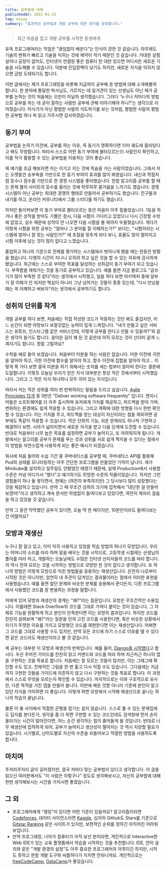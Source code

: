 ```yaml
---
title: 공부법에 대해
publishedAt: 2021-01-23
tag: essay
summary: "효과적인 공부법과 개발 공부에 대한 생각을 공유합니다."
---
```


> 최근 마음을 잡고 개발 공부를 시작한 동생에게

유독 프로그래머라는 직업은 "끊임없이 배운다"는 인식이 강한 것 같습니다. 아무래도 기술의 변화가 빠르고 기술을 익히는 것에 제약이 적기 때문인 것 같습니다. 거대한 실험실이나 공장이 없어도, 인터넷이 연결된 좋은 컴퓨터 한 대만 있으면 어디서든 새로운 기술을 시도해볼 수 있습니다. 덕분에 진입장벽이 낮기도 하지만, 새로운 지식을 익히지 않으면 금방 도태되기도 합니다.

이번 글에서는 제가 프로그래밍을 비롯해 지금까지 공부해 온 방법에 대해 소개해볼까 합니다. 한 분야에 통달한 박사님도, 가르치는 데 일가견이 있는 선생님도 아닌 제가 공부를 논하는 것이 처음에는 오만이 아닐까 생각했습니다. 그러다 '누구나 저마다의 방법으로 공부를 하는 데 굳이 잘하는 사람만 공부에 관해 이야기해야 하나?'는 생각으로 이어졌습니다. 미식가가 아닌 평범한 사람의 식도락기를 보는 것처럼, 평범한 사람의 평범한 공부법 하나 쓱 읽고 가주시면 감사하겠습니다.

## 동기 부여

공부법을 논하기 이전에, 공부를 하는 이유, 즉 동기가 명확하다면 이미 궤도에 올라탔다고 봐도 무방합니다. 따라서 스스로 어떤 동기 부여에 불타오르는(!) 사람인지 확인하고, 이를 적극 활용할 수 있는 공부법을 이용하는 것이 좋습니다.

제 얘기를 조금 해보자면 저는 이기고 지는 것에 목숨을 거는 사람이었습니다. 그래서 저는 오랫동안 승부욕을 기반으로 한 동기 부여의 효과를 많이 봐왔습니다. 내신과 학점처럼 등수나 점수를 기반으로 한 경쟁 시스템을 좋아했습니다. 한참 알고리즘 공부를 할 때는 문제 풀이 사이트의 등수를 올리는 것에 하루하루 즐거움을 느끼기도 했습니다. 경쟁 시스템이 아닌 공부는 최대한 경쟁의 형태로 만들어서 공부하기도 했습니다. 친구들과 내기를 하고, 온라인 커뮤니티에서 그룹 스터디를 하기도 했습니다.

하지만 돌이켜보면 이 동기 부여로 불타오르는 동안 마음이 아주 힘들었습니다. 1등을 하거나 좋은 성적을 받아도 기쁨은 잠시, 다음 시험이 기다리고 있었으니 다시 긴장할 수밖에 없었고, 실수 때문에 성적이 안 나오면 다음 시험을 볼 때까지 우울했습니다. 게다가 이렇게 시험을 위한 공부는 "얼마나 그 분야를 잘 이해하는가?" 보다는, "시험이라는 시스템에 얼마나 잘 맞는 사람인가?" 에 초점을 맞추게 되다 보니, 효율도 많이 떨어지고 시험 이후에 남는 것이 많이 없다고 느꼈습니다.

졸업하고 하나의 기준으로 전체를 평가하는 시스템에서 벗어나게 됐을 때는 한동안 방황을 했습니다. 다행히 시간이 지나니 오히려 하고 싶은 것을 할 수 있는 자유에 감사하게 됐습니다. 최근에는 스스로 부여한 목표를 달성하는 성취감이 동기 부여가 되고 있습니다. 부족함을 채워가는 것을 동기로 공부하고 있습니다. 예를 들면 지금 블로그도 "글쓰기가 많이 부족한 것 같다"라는 생각에서 시작했고, 일을 하다 보면 아키텍처 중에 일부가 잘 이해가 안 되지만 핵심이 아니라 그냥 넘어가는 것들이 종종 있는데, "다시 만났을 때는 꼭 이해하고 써보자"라는 생각에서 공부하기도 합니다.

## 성취의 단위를 작게

개발 공부를 하다 보면, 처음에는 직접 작성한 코드가 작동하는 것만 봐도 즐겁지만, 어느 순간이 되면 야망보다 보잘것없는 능력이 밉게 느껴집니다. "내가 만들고 싶은 서비스는 유튜브, 인스타그램 같은 서비스인데, 이렇게 공부를 한다고 만들 수 있을까?"와 같은 생각이 들기도 합니다. 걸어온 길이 꽤 된 것 같은데 아직 모르는 것이 산더미 같게 느껴지기도 합니다. 정말 그럴까요?

수학을 예로 들어 보겠습니다. 처음부터 미분을 하는 사람은 없습니다. 미분 이전에 극한을 알아야 하고, 극한 이전에 함수를 알아야 하고, 함수 이전에 집합을 알아야 하고... 이렇게 쭉 가다 보면 결국 미분을 하기 위해서는 숫자를 세는 법부터 알아야 한다는 결론에 도달합니다. 이렇듯 오늘날 우리가 얻은 지식 대부분은 항상 작은 것에서부터 시작했습니다. 그리고 그 작은 지식 하나하나 모두 의미 있는 지식입니다.

따라서 저는 작은 성취를 여러 번 반복하라는 말씀을 드리고 싶습니다. [Agile Principles 12개](https://en.wikipedia.org/wiki/Agile_software_development#Agile_software_development_principles) 중 3번은 "Deliver working software frequently" 입니다. 엔지니어들은 소프트웨어를 더 자주 출시하며 유저에게 가치를 제공하고, 피드백을 받아 가며, 변화하는 환경에도 쉽게 적응할 수 있습니다. 그리고 계획에 대한 방향을 다시 한번 확인할 수 있습니다. 이는 가치를 주고, 피드백을 받는 대상이 자신이라는 점을 제외하면 공부에도 똑같이 적용할 수 있습니다. 작은 단위의 기능, 쉬운 문제라도 하나씩 구현하고 해결하다 보면, 시야가 넓어지면서 새로운 자극을 받고 다음 단계에 도전할 수 있습니다. 반대로 처음부터 너무 높은 목표를 설정하면 공부가 늘어지고, 또 어려워지게 됩니다. 개발에서는 알고리즘 공부가 문제를 푸는 것과 성취를 서로 쉽게 짝지을 수 있다는 점에서 이 방법을 자연스럽게 사용하게 되는 좋은 예시가 되겠습니다.

회사에 처음 들어와 수습 기간 중 쿠버네티스를 공부할 때, 쿠버네티스 API를 활용해 Pod의 상태를 모니터링하는 아주 간단한 프로그램을 만들었던 기억이 납니다. 제가 Minikube를 설치하고 일주일도 안됐었던 때였기 때문에, 실제 Production에서 사용할 수준은 커녕 어디가서 "했다"고 얘기하기도 민망한 수준의 작품이었습니다. 하지만 그런 경험들이 하나 둘 쌓이면서, 현재는 (여전히 부족하지만) 그 당시보다 많이 성장했다는 것을 체감하고 있습니다. 만약 그 때 무조건 성취의 크기에 집착해서 "대단한 걸 만들어보겠어!"라고 생각하고 계속 문서만 하염없이 들여다보고 있었다면, 여전히 제자리 걸음을 하고 있었을 것 같습니다.

만약 그 동안 막막했던 공부가 있다면, 오늘 딱 한 페이지만, 10분만이라도 들여다보는 건 어떨까요?

## 모방과 재생산

누구나 잘 알고 있고, 이미 익히 사용하고 있었을 학습 방법의 하나가 모방입니다. 우리는 어머니의 소리를 따라 하며 말을 배우는 것을 시작으로, 고등학생 시절에는 선생님의 풀이를 따라 하고, 개발하는 오늘날에도 수많은 인터넷 선지자들의 코드를 따라 합니다. 저 역시 전혀 모르는 것을 시작하는 방법으로 모방만 한 것이 없다고 생각합니다. 또 하나의 방법은 이렇게 모방으로 익힌 방법들을 응용하는 재생산입니다. 온전히 나로부터 시작된 것은 아니지만, 엄연히 내 주관이 담겨있는 결과물이라는 점에서 이러한 표현을 사용했습니다. 예를 들면 알던 문제와 비슷한 문제를 응용해서 푼다든지, 다른 프로그램에서 사용했던 코드를 잘 변용하는 과정을 말합니다.

저에게 있어 모방과 재생산의 경계는 "왜?"라는 질문입니다. 모방은 무조건적인 수용입니다. 이를테면 Stack Overflow의 코드를 그대로 가져다 붙이는 것이 있습니다. 그 자체로 기능을 원활하게 하고 본인이 만족한다면 이는 모방의 결과입니다. 하지만 코드를 찬찬히 살펴보며 "왜?"라는 질문을 던져 고친 코드를 사용한다면, 혹은 비슷한 상황에서 자기가 뚜렷한 이유를 가지고 모방했던 코드를 재현한다면 이는 재생산입니다. 어쩌면 그 코드를 그대로 사용할 수도 있지만, 만약 모든 코드에 자기 스스로 이유를 댈 수 있다면 같은 코드라도 재생산이라고 볼 것 같습니다.

제 공부는 대부분 이 모방과 재생산의 반복입니다. 예를 들어, [Django를 시작했다](https://docs.djangoproject.com/ko/3.1/intro/)고 합시다. 우선 주어진 가이드를 찬찬히 읽고 커맨드와 코드를 따라 하며 차근차근 하나의 앱을 구현하는 것을 목표로 합니다. 처음에는 잘 모르는 것들이 많지만, 이는 그때그때 확인할 수도 있고, 전체적인 그림을 한 번 훑고 다시 익힐 수도 있습니다. 그다음에는 지금까지 구현한 것들을 가이드에 의존하지 않고 다시 구현하는 것을 목표로 합니다. 이 과정에서 스스로 무엇을 모르는지 확인할 수 있습니다. 마지막으로는 이와 구조적으로 유사한, 다른 목적을 가진 앱을 만들어 봅니다. 이번에 배운 것뿐 아니라 기존에 본인이 알고 있던 지식을 가미하면 더 좋습니다. 이렇게 하면 모방에서 시작해 재생산으로 끝나는 하나의 학습이 끝납니다.

물론 이 둘 사이에서 적절한 균형을 잡기는 쉽지 않습니다. 스스로 풀 수 있는 문제임에도 답지를 본다든가, 생각을 좀 더 하면 구현할 수 있는 코드인데도 검색창에 먼저 손이 올라가는 시간이 많아진다면, 어느 순간 생각하는 힘이 줄어들게 될 것입니다. 반대로 너무 재생산에 집착하게 되어, 공부가 늘어지고 생산성이 떨어지는 것 역시 지양할 필요가 있습니다. 시기별로, 난이도별로 자신의 수준을 되돌아보고 적절한 방법을 사용하도록 합시다.

## 마치며

주저리주저리 글이 길어졌지만, 결국 저마다 맞는 공부법이 있다고 생각합니다. 이 글을 읽으신 여러분께서도 "이 사람은 이렇구나" 정도로 생각해보시고, 자신의 공부법에 대해 한번 생각해보시는 시간을 가지시면 좋겠습니다.

## 그 외

- 프로그래머에게 "랭킹"이 있다면 어떤 기준이 있을까요? 알고리즘이라면 [Codeforces](https://codeforces.com), 데이터 사이언스라면 [Kaggle](https://www.kaggle.com), 심지어 Github도 Stars를 기준으로 [Gitstar Ranking](https://gitstar-ranking.com) 같은 사이트가 있지만, 보편적인 순위를 정하긴 아직까진 어려워 보입니다.
- 만약 프로그래밍, 나아가 컴퓨터가 아직 낯선 분이라면, 개인적으로 Interactive한 Web IDE가 있는 교육 플랫폼에서 학습을 시작하는 것을 추천합니다. IDE, 언어 설치와 같은 "개발 환경의 설정"도 아주 중요한 프로그래머의 덕목이긴 하지만, 시작도 못하고 한참 개발 도구와 씨름하다가 지치면 안되니까요. 개인적으로는 [freeCodeCamp](https://www.freecodecamp.org), [DataCamp](https://www.datacamp.com)가 좋았습니다.
